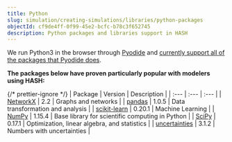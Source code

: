 ```yaml
---
title: Python
slug: simulation/creating-simulations/libraries/python-packages
objectId: cf9de4ff-0f99-45e2-bcfc-b78c3f652745
description: Python packages and libraries support in HASH
---
```


We run Python3 in the browser through [Pyodide](https://github.com/iodide-project/pyodide) and [currently support all of the packages that Pyodide does](https://github.com/iodide-project/pyodide/tree/master/packages).

**The packages below have proven particularly popular with modelers using HASH:**

{/* prettier-ignore */}
| Package | Version | Description |
| :--- | :--- | :--- |
| [NetworkX](https://networkx.github.io/documentation/networkx-2.2/) | 2.2 | Graphs and networks |
| [pandas](https://pandas.pydata.org/pandas-docs/version/1.0.5/) | 1.0.5 | Data transformation and analysis |
| [scikit-learn](https://scikit-learn.org/0.20/) | 0.20.1 | Machine Learning |
| [NumPy](https://docs.scipy.org/doc/numpy-1.15.4/reference/) | 1.15.4 | Base library for scientific computing in Python |
| [SciPy](https://docs.scipy.org/doc/scipy-0.17.1/reference/) | 0.17.1 | Optimization, linear algebra, and statistics |
| [uncertainties](https://pythonhosted.org/uncertainties/index.html) | 3.1.2 | Numbers with uncertainties |
